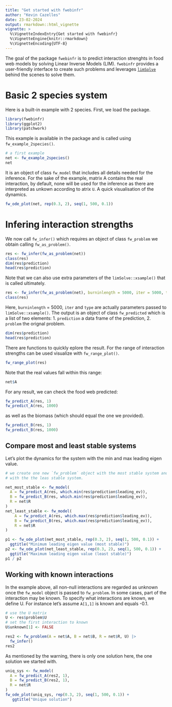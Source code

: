 ```yaml
---
title: "Get started with fwebinfr"
author: "Kevin Cazelles"
date: 23-02-2024
output: rmarkdown::html_vignette
vignette: >
  %\VignetteIndexEntry{Get started with fwebinfr}
  %\VignetteEngine{knitr::rmarkdown}
  %\VignetteEncoding{UTF-8}
---
```


The goal of the package `fwebinfr` is to predict interaction strenghts in food web models by solving Linear Inverse Models (LIM). `fwebinfr` provides a user-friendly interface to create such problems and leverages [`limSolve`](https://CRAN.R-project.org/package=limSolve) behind the scenes to solve them.


# Basic 2 species system

Here is a built-in example with 2 species. First, we load the package.

```R
library(fwebinfr)
library(ggplot2)
library(patchwork)
```

This example is available in the package and is called using `fw_example_2species()`.

```R
# a first example
net <- fw_example_2species()
net
```

It is an object of class `fw_model` that includes all details needed for the inference. For the sake of the example, matrix A contains the real interaction, by default, none will be used for the inference as there are interpreted as unkown according to atrix `U`. A quick visualisation of the dynamics. 

```R
fw_ode_plot(net, rep(0.3, 2), seq(1, 500, 0.1))
```


# Infering interaction strengths

We now call `fw_infer()` which requires an object of class `fw_problem` we obtain calling `fw_as_problem()`.

```R
res <- fw_infer(fw_as_problem(net))
class(res)
dim(res$prediction)
head(res$prediction)
```

Note that we can also use extra parameters of the `limSolve::xsample()` that is called ultimately.

```R
res <- fw_infer(fw_as_problem(net), burninlength = 5000, iter = 5000, type = "mirror")
class(res)
```

Here, `burninlength` = 5000, `iter` and `type` are actually parameters passed to `limSolve::xsample()`. The output is an object of class `fw_predicted` which is a list of two elements: 
  1. `prediction` a data frame of the prediction,
  2. `problem` the orignal problem.
  
```R
dim(res$prediction)
head(res$prediction)
```

There are functions to quickly eplore the result. For the range of interaction strengths can be used visualize with `fw_range_plot()`.

```R
fw_range_plot(res)
```

Note that the real values fall within this range: 

```R
net$A
```

For any result, we can check the food web predicted:

```R
fw_predict_A(res, 1)
fw_predict_A(res, 1000)
```

as well as the biomass (which should equal the one we provided).

```R
fw_predict_B(res, 1)
fw_predict_B(res, 1000)
```


## Compare most and least stable systems

Let's plot the dynamics for the system with the min and max leading eigen value.


```R
# we create one new `fw_problem` object with the most stable system and another one
# with the the leas stable system. 

net_most_stable <- fw_model(
  A = fw_predict_A(res, which.min(res$prediction$leading_ev)),
  B = fw_predict_B(res, which.min(res$prediction$leading_ev)),
  R = net$R
)
net_least_stable <- fw_model(
    A = fw_predict_A(res, which.max(res$prediction$leading_ev)),
    B = fw_predict_B(res, which.max(res$prediction$leading_ev)),
    R = net$R
)

p1 <- fw_ode_plot(net_most_stable, rep(0.3, 2), seq(1, 500, 0.1)) + 
  ggtitle("Minimum leading eigen value (most stable)")
p2 <- fw_ode_plot(net_least_stable, rep(0.3, 2), seq(1, 500, 0.1)) +
  ggtitle("Maximum leading eigen value (least stable)")
p1 / p2
```


## Working with known interactions

In the example above, all non-null interactions are regarded as unknown once the `fw_model` object is passed to `fw_problem`. 
In some cases, part of the interaction may be known. To specify what interactions are known, we define U. For instance let's assume `A[1,1]` is known and equals -0.1.

```R
# use the U matrix
U <- res$problem$U
# set the first interaction to known
U$unknown[1] <- FALSE

res2 <- fw_problem(A = net$A, B = net$B, R = net$R, U) |> 
  fw_infer()
res2
```

As mentioned by the warning, there is only one solution here, the one solution we started with.

```R
uniq_sys <- fw_model(
  A = fw_predict_A(res2, 1),
  B = fw_predict_B(res2, 1),
  R = net$R
)
fw_ode_plot(uniq_sys, rep(0.3, 2), seq(1, 500, 0.1)) +
   ggtitle("Unique solution")
```